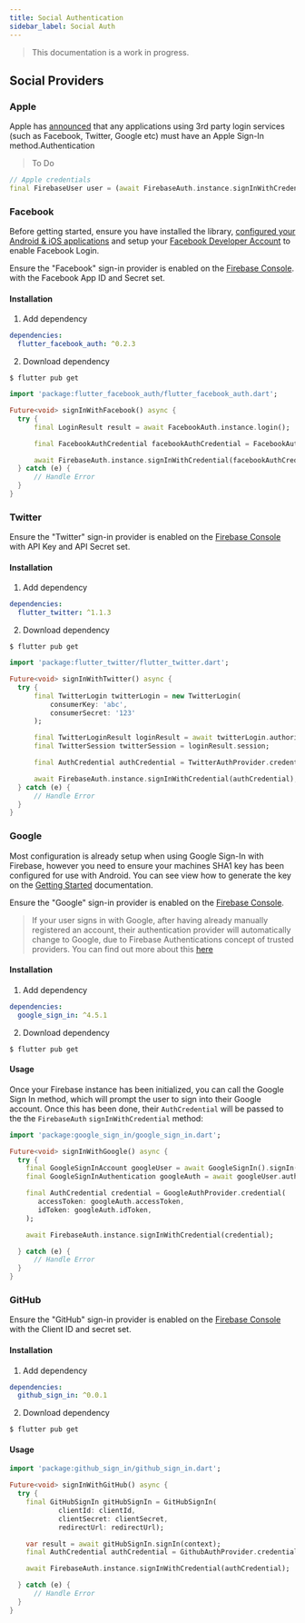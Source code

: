 ```yaml
---
title: Social Authentication
sidebar_label: Social Auth
---
```


> This documentation is a work in progress.

## Social Providers

### Apple

Apple has [announced](https://developer.apple.com/news/?id=09122019b) that any applications using 3rd party login
services (such as Facebook, Twitter, Google etc) must have an Apple Sign-In method.Authentication

> To Do

```dart title="NEEDS UPDATING/VALIDATING"
// Apple credentials
final FirebaseUser user = (await FirebaseAuth.instance.signInWithCredential(credential)).user;
```

### Facebook

Before getting started, ensure you have installed the library, [configured your Android & iOS applications](https://developers.facebook.com/docs/android/getting-started/)
and setup your [Facebook Developer Account](https://github.com/facebook/react-native-fbsdk#3-configure-projects) to enable Facebook Login.

Ensure the "Facebook" sign-in provider is enabled on the [Firebase Console](https://console.firebase.google.com/project/_/authentication/providers).
with the Facebook App ID and Secret set.

#### Installation

1. Add dependency

```yaml {2} title="pubspec.yaml"
dependencies:
  flutter_facebook_auth: ^0.2.3
```

2. Download dependency

```
$ flutter pub get
```

```dart
import 'package:flutter_facebook_auth/flutter_facebook_auth.dart';

Future<void> signInWithFacebook() async {
  try {
      final LoginResult result = await FacebookAuth.instance.login();

      final FacebookAuthCredential facebookAuthCredential = FacebookAuthProvider.credential(result.accessToken.token);

      await FirebaseAuth.instance.signInWithCredential(facebookAuthCredential);
  } catch (e) {
      // Handle Error
  }
}
```

### Twitter

Ensure the "Twitter" sign-in provider is enabled on the [Firebase Console](https://console.firebase.google.com/project/_/authentication/providers)
with API Key and API Secret set.


#### Installation

1. Add dependency

```yaml {2} title="pubspec.yaml"
dependencies:
  flutter_twitter: ^1.1.3
```

2. Download dependency

```
$ flutter pub get
```

```dart title="NEEDS UPDATING/VALIDATING"
import 'package:flutter_twitter/flutter_twitter.dart';

Future<void> signInWithTwitter() async {
  try {
      final TwitterLogin twitterLogin = new TwitterLogin(
          consumerKey: 'abc',
          consumerSecret: '123'
      );

      final TwitterLoginResult loginResult = await twitterLogin.authorize();
      final TwitterSession twitterSession = loginResult.session;

      final AuthCredential authCredential = TwitterAuthProvider.credential(accessToken: twitterSession.token, secret: twitterSession.secret);

      await FirebaseAuth.instance.signInWithCredential(authCredential);
  } catch (e) {
      // Handle Error
  }
}
```

### Google

Most configuration is already setup when using Google Sign-In with Firebase, however you need to ensure your machines
SHA1 key has been configured for use with Android. You can see view how to generate the key on the
[Getting Started](overview) documentation.

Ensure the "Google" sign-in provider is enabled on the [Firebase Console](https://console.firebase.google.com/project/_/authentication/providers).

> If your user signs in with Google, after having already manually registered an account, their authentication provider will automatically
change to Google, due to Firebase Authentications concept of trusted providers.  You can find out more about
this [here](https://groups.google.com/g/firebase-talk/c/ms_NVQem_Cw/m/8g7BFk1IAAAJ)

#### Installation

1. Add dependency

```yaml {2} title="pubspec.yaml"
dependencies:
  google_sign_in: ^4.5.1
```

2. Download dependency

```
$ flutter pub get
```

#### Usage

Once your Firebase instance has been initialized, you can call the Google Sign In method, which will prompt the user to
sign into their Google account.  Once this has been done, their `AuthCredential` will be passed to the the `FirebaseAuth`
`signInWithCredential` method:

```dart
import 'package:google_sign_in/google_sign_in.dart';

Future<void> signInWithGoogle() async {
  try {
    final GoogleSignInAccount googleUser = await GoogleSignIn().signIn();
    final GoogleSignInAuthentication googleAuth = await googleUser.authentication;

    final AuthCredential credential = GoogleAuthProvider.credential(
       accessToken: googleAuth.accessToken,
       idToken: googleAuth.idToken,
    );

    await FirebaseAuth.instance.signInWithCredential(credential);

  } catch (e) {
      // Handle Error
  }
}
```


### GitHub

Ensure the "GitHub" sign-in provider is enabled on the [Firebase Console](https://console.firebase.google.com/project/_/authentication/providers)
with the Client ID and secret set.

#### Installation

1. Add dependency

```yaml {2} title="pubspec.yaml"
dependencies:
  github_sign_in: ^0.0.1
```

2. Download dependency

```
$ flutter pub get
```

#### Usage

```dart title="NEEDS UPDATING/VALIDATING"
import 'package:github_sign_in/github_sign_in.dart';

Future<void> signInWithGitHub() async {
  try {
    final GitHubSignIn gitHubSignIn = GitHubSignIn(
            clientId: clientId,
            clientSecret: clientSecret,
            redirectUrl: redirectUrl);

    var result = await gitHubSignIn.signIn(context);
    final AuthCredential authCredential = GithubAuthProvider.credential(result.token);

    await FirebaseAuth.instance.signInWithCredential(authCredential);

  } catch (e) {
      // Handle Error
  }
}
```
